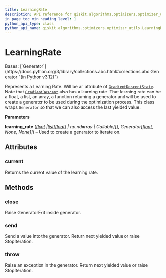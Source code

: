 ```yaml
---
title: LearningRate
description: API reference for qiskit.algorithms.optimizers.optimizer_utils.LearningRate
in_page_toc_min_heading_level: 1
python_api_type: class
python_api_name: qiskit.algorithms.optimizers.optimizer_utils.LearningRate
---
```


# LearningRate

<Class id="qiskit.algorithms.optimizers.optimizer_utils.LearningRate" isDedicatedPage={true} github="https://github.com/qiskit/qiskit/tree/stable/0.45/qiskit/algorithms/optimizers/optimizer_utils/learning_rate.py" signature="qiskit.algorithms.optimizers.optimizer_utils.LearningRate(learning_rate)">
  Bases: [`Generator`](https://docs.python.org/3/library/collections.abc.html#collections.abc.Generator "(in Python v3.12)")

  Represents a Learning Rate. Will be an attribute of [`GradientDescentState`](qiskit.algorithms.optimizers.GradientDescentState "qiskit.algorithms.optimizers.GradientDescentState"). Note that [`GradientDescent`](qiskit.algorithms.optimizers.GradientDescent "qiskit.algorithms.optimizers.GradientDescent") also has a learning rate. That learning rate can be a float, a list, an array, a function returning a generator and will be used to create a generator to be used during the optimization process. This class wraps `Generator` so that we can also access the last yielded value.

  **Parameters**

  **learning\_rate** ([*float*](https://docs.python.org/3/library/functions.html#float "(in Python v3.12)")  *|*[*list*](https://docs.python.org/3/library/stdtypes.html#list "(in Python v3.12)")*\[*[*float*](https://docs.python.org/3/library/functions.html#float "(in Python v3.12)")*] | np.ndarray | Callable\[\[], Generator\[*[*float*](https://docs.python.org/3/library/functions.html#float "(in Python v3.12)")*, None, None]]*) – Used to create a generator to iterate on.

  ## Attributes

  ### current

  <Attribute id="qiskit.algorithms.optimizers.optimizer_utils.LearningRate.current" name="current">
    Returns the current value of the learning rate.
  </Attribute>

  ## Methods

  ### close

  <Function id="qiskit.algorithms.optimizers.optimizer_utils.LearningRate.close" name="close" signature="close()">
    Raise GeneratorExit inside generator.
  </Function>

  ### send

  <Function id="qiskit.algorithms.optimizers.optimizer_utils.LearningRate.send" name="send" signature="send(value)">
    Send a value into the generator. Return next yielded value or raise StopIteration.
  </Function>

  ### throw

  <Function id="qiskit.algorithms.optimizers.optimizer_utils.LearningRate.throw" name="throw" signature="throw(typ, val=None, tb=None)">
    Raise an exception in the generator. Return next yielded value or raise StopIteration.
  </Function>
</Class>

